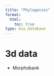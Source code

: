 ```yaml
---
title: "Phylogenies"
format:
  html:
    toc: true
type: bio_database
---
```



# 3d data
- Morphobank



